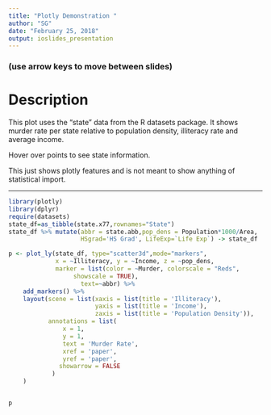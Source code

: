 ---
title: "Plotly Demonstration "
author: "SG"
date: "February 25, 2018"
output: ioslides_presentation
---

### (use arrow keys to move between slides)

# Description
This plot uses the "state" data from the R datasets package. It shows murder rate per state relative to population density, illiteracy rate and average income. 

Hover over points to see state information.  

This just shows plotly features and is not meant to show anything of statistical import.


---

```{r 3dscatter, echo=FALSE,message=FALSE}
library(plotly)
library(dplyr)
require(datasets)
state_df=as_tibble(state.x77,rownames="State")
state_df %>% mutate(abbr = state.abb,pop_dens = Population*1000/Area,
                    HSgrad='HS Grad', LifeExp=`Life Exp`) -> state_df

p <- plot_ly(state_df, type="scatter3d",mode="markers",
             x = ~Illiteracy, y = ~Income, z = ~pop_dens, 
             marker = list(color = ~Murder, colorscale = "Reds", 
                  showscale = TRUE),
                    text=~abbr) %>%
    add_markers() %>%
    layout(scene = list(xaxis = list(title = 'Illiteracy'),
                        yaxis = list(title = 'Income'),
                        zaxis = list(title = 'Population Density')),
           annotations = list(
               x = 1,
               y = 1,
               text = 'Murder Rate',
               xref = 'paper',
               yref = 'paper',
              showarrow = FALSE
            )
    )


p
```

